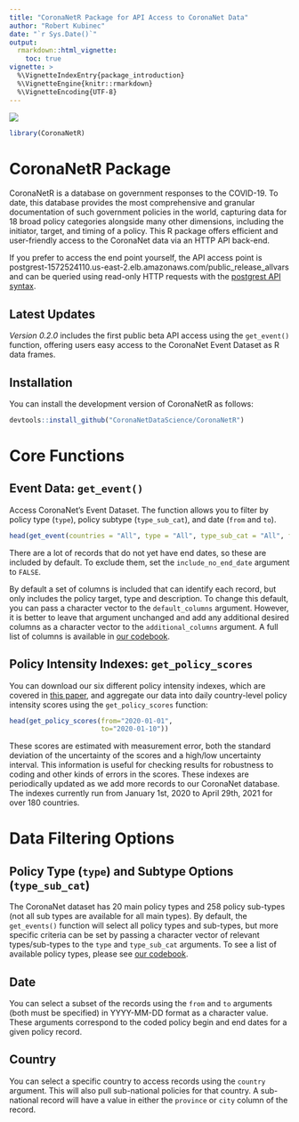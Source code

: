 ```yaml
---
title: "CoronaNetR Package for API Access to CoronaNet Data"
author: "Robert Kubinec"
date: "`r Sys.Date()`"
output: 
  rmarkdown::html_vignette:
    toc: true
vignette: >
  %\VignetteIndexEntry{package_introduction}
  %\VignetteEngine{knitr::rmarkdown}
  %\VignetteEncoding{UTF-8}
---
```


![](https://www.coronanet-project.org/images/logo_transparent_slim.png)

```r
library(CoronaNetR)
```


# CoronaNetR Package

CoronaNetR is a database on government responses to the COVID-19. To
date, this database provides the most comprehensive and granular
documentation of such government policies in the world, capturing data
for 18 broad policy categories alongside many other dimensions,
including the initiator, target, and timing of a policy. This R package
offers efficient and user-friendly access to the CoronaNet data via an HTTP API back-end. 

If you prefer to access the end point yourself, the API access point is postgrest-1572524110.us-east-2.elb.amazonaws.com/public_release_allvars and can be 
queried using read-only HTTP requests with the [postgrest API syntax](https://postgrest.org/en/stable/api.html#logical-operators).

## Latest Updates

*Version 0.2.0* includes the first public beta API access using the `get_event()` function, offering users easy access to the CoronaNet Event Dataset as R data frames.

## Installation

You can install the development version of CoronaNetR as
follows:

``` r
devtools::install_github("CoronaNetDataScience/CoronaNetR")
```

# Core Functions

## Event Data: `get_event()`

Access CoronaNet’s Event Dataset. The function allows you to filter by
policy type (`type`), policy subtype (`type_sub_cat`), and date (`from`
and `to`).

```r
head(get_event(countries = "All", type = "All", type_sub_cat = "All", from = "2019-12-31", to = "2020-01-10"))
```

There are a lot of records that do not yet have end dates, so these are included by default. To exclude them, set the `include_no_end_date` argument to `FALSE`.

By default a set of columns is included that can identify each record, but only includes the policy target, type and description. To change this default, you can pass a character vector to the `default_columns` argument. However, it is better to leave that argument unchanged and add any additional desired columns as a character vector to the `additional_columns` argument. A full list of columns is available in [our codebook](https://www.coronanet-project.org/assets/CoronaNet_Codebook_Panel.pdf).

## Policy Intensity Indexes: `get_policy_scores` 

You can download our six different policy intensity indexes, which are covered in [this paper](https://osf.io/preprints/socarxiv/rn9xk/), and aggregate our data into daily country-level policy intensity scores using the `get_policy_scores` function: 

```r
head(get_policy_scores(from="2020-01-01",
                       to="2020-01-10"))
```


These scores are estimated with measurement error, both the standard deviation of the uncertainty of the scores and a high/low uncertainty interval. This information is useful for checking results for robustness to coding and other kinds of errors in the scores. These indexes are periodically updated as we add more records to our CoronaNet database. The indexes currently run from January 1st, 2020 to April 29th, 2021 for over 180 countries.

# Data Filtering Options

## Policy Type (`type`) and Subtype Options (`type_sub_cat`)

The CoronaNet dataset has 20 main policy types and 258 policy sub-types (not all sub types are available for all main types). By default, the `get_events()` function will select all policy types and sub-types, but more specific criteria can be set by passing a character vector of relevant types/sub-types to the `type` and `type_sub_cat` arguments. To see a list of available policy types, please see [our codebook](https://www.coronanet-project.org/assets/CoronaNet_Codebook_Panel.pdf).

## Date

You can select a subset of the records using the `from` and `to` arguments (both must be specified) in YYYY-MM-DD format as a character value. These arguments correspond to the coded policy begin and end dates for a given policy record.

## Country

You can select a specific country to access records using the `country` argument. This will also pull sub-national policies for that country. A sub-national record will have a value in either the `province` or `city` column of the record.
